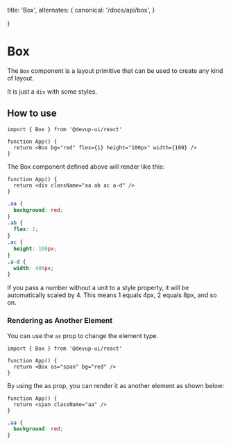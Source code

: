   title: 'Box',
  alternates: {
      canonical: '/docs/api/box',
  }

}

# Box

The `Box` component is a layout primitive that can be used to create any kind of layout.

It is just a `div` with some styles.

## How to use

```tsx
import { Box } from '@devup-ui/react'

function App() {
  return <Box bg="red" flex={1} height="100px" width={100} />
}
```

The Box component defined above will render like this:

```tsx
function App() {
  return <div className="aa ab ac a-d" />
}
```

```css
.aa {
  background: red;
}
.ab {
  flex: 1;
}
.ac {
  height: 100px;
}
.a-d {
  width: 400px;
}
```

If you pass a number without a unit to a style property, it will be automatically scaled by 4.
This means 1 equals 4px, 2 equals 8px, and so on.

### Rendering as Another Element

You can use the `as` prop to change the element type.

```tsx
import { Box } from '@devup-ui/react'

function App() {
  return <Box as="span" bg="red" />
}
```

By using the as prop, you can render it as another element as shown below:

```tsx
function App() {
  return <span className="aa" />
}
```

```css
.aa {
  background: red;
}
```
